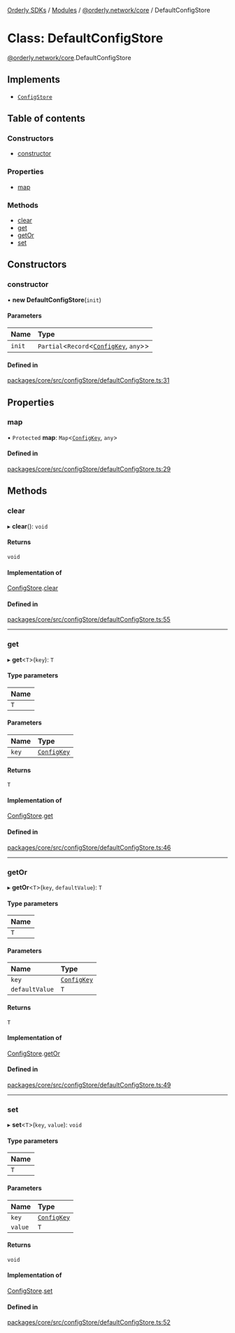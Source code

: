 [Orderly SDKs](/sdks/tech-doc/README) / [Modules](/sdks/tech-doc/modules) / [@orderly.network/core](/sdks/tech-doc/modules/orderly_network_core) / DefaultConfigStore

# Class: DefaultConfigStore

[@orderly.network/core](/sdks/tech-doc/modules/orderly_network_core).DefaultConfigStore

## Implements

- [`ConfigStore`](/sdks/tech-doc/interfaces/orderly_network_core.ConfigStore)

## Table of contents

### Constructors

- [constructor](/sdks/tech-doc/classes/orderly_network_core.DefaultConfigStore#constructor)

### Properties

- [map](/sdks/tech-doc/classes/orderly_network_core.DefaultConfigStore#map)

### Methods

- [clear](/sdks/tech-doc/classes/orderly_network_core.DefaultConfigStore#clear)
- [get](/sdks/tech-doc/classes/orderly_network_core.DefaultConfigStore#get)
- [getOr](/sdks/tech-doc/classes/orderly_network_core.DefaultConfigStore#getor)
- [set](/sdks/tech-doc/classes/orderly_network_core.DefaultConfigStore#set)

## Constructors

### constructor

• **new DefaultConfigStore**(`init`)

#### Parameters

| Name | Type |
| :------ | :------ |
| `init` | `Partial`\<`Record`\<[`ConfigKey`](/sdks/tech-doc/modules/orderly_network_core#configkey), `any`\>\> |

#### Defined in

[packages/core/src/configStore/defaultConfigStore.ts:31](https://github.com/OrderlyNetwork/js-sdk/blob/91fd031/packages/core/src/configStore/defaultConfigStore.ts#L31)

## Properties

### map

• `Protected` **map**: `Map`\<[`ConfigKey`](../modules/orderly_network_core#configkey), `any`\>

#### Defined in

[packages/core/src/configStore/defaultConfigStore.ts:29](https://github.com/OrderlyNetwork/js-sdk/blob/91fd031/packages/core/src/configStore/defaultConfigStore.ts#L29)

## Methods

### clear

▸ **clear**(): `void`

#### Returns

`void`

#### Implementation of

[ConfigStore](../interfaces/orderly_network_core.ConfigStore).[clear](../interfaces/orderly_network_core.ConfigStore#clear)

#### Defined in

[packages/core/src/configStore/defaultConfigStore.ts:55](https://github.com/OrderlyNetwork/js-sdk/blob/91fd031/packages/core/src/configStore/defaultConfigStore.ts#L55)

___

### get

▸ **get**\<`T`\>(`key`): `T`

#### Type parameters

| Name |
| :------ |
| `T` |

#### Parameters

| Name | Type |
| :------ | :------ |
| `key` | [`ConfigKey`](../modules/orderly_network_core#configkey) |

#### Returns

`T`

#### Implementation of

[ConfigStore](../interfaces/orderly_network_core.ConfigStore).[get](../interfaces/orderly_network_core.ConfigStore#get)

#### Defined in

[packages/core/src/configStore/defaultConfigStore.ts:46](https://github.com/OrderlyNetwork/js-sdk/blob/91fd031/packages/core/src/configStore/defaultConfigStore.ts#L46)

___

### getOr

▸ **getOr**\<`T`\>(`key`, `defaultValue`): `T`

#### Type parameters

| Name |
| :------ |
| `T` |

#### Parameters

| Name | Type |
| :------ | :------ |
| `key` | [`ConfigKey`](../modules/orderly_network_core#configkey) |
| `defaultValue` | `T` |

#### Returns

`T`

#### Implementation of

[ConfigStore](../interfaces/orderly_network_core.ConfigStore).[getOr](../interfaces/orderly_network_core.ConfigStore#getor)

#### Defined in

[packages/core/src/configStore/defaultConfigStore.ts:49](https://github.com/OrderlyNetwork/js-sdk/blob/91fd031/packages/core/src/configStore/defaultConfigStore.ts#L49)

___

### set

▸ **set**\<`T`\>(`key`, `value`): `void`

#### Type parameters

| Name |
| :------ |
| `T` |

#### Parameters

| Name | Type |
| :------ | :------ |
| `key` | [`ConfigKey`](../modules/orderly_network_core#configkey) |
| `value` | `T` |

#### Returns

`void`

#### Implementation of

[ConfigStore](../interfaces/orderly_network_core.ConfigStore).[set](../interfaces/orderly_network_core.ConfigStore#set)

#### Defined in

[packages/core/src/configStore/defaultConfigStore.ts:52](https://github.com/OrderlyNetwork/js-sdk/blob/91fd031/packages/core/src/configStore/defaultConfigStore.ts#L52)
